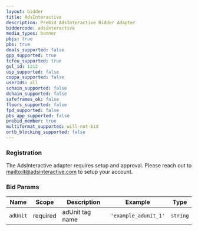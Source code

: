```yaml
---
layout: bidder
title: AdsInteractive
description: Prebid AdsInteractive Bidder Adapter
biddercode: adsinteractive
media_types: banner
pbjs: true
pbs: true
deals_supported: false
gpp_supported: true
tcfeu_supported: true
gvl_id: 1212
usp_supported: false
coppa_supported: false
userIds: all
schain_supported: false
dchain_supported: false
safeframes_ok: false
floors_supported: false
fpd_supported: false
pbs_app_supported: false
prebid_member: true
multiformat_supported: will-not-bid
ortb_blocking_supported: false
---
```


### Registration

The AdsInteractive adapter requires setup and approval. Please reach out to [mailto:it@adsinteractive.com](it@adsinteractive.com) to setup your account.

### Bid Params


| Name          | Scope    | Description  | Example   | Type     |
|---------------|----------|--------------|-----------|----------|
| `adUnit` | required | adUnit tag name | `'example_adunit_1'` | `string` |
